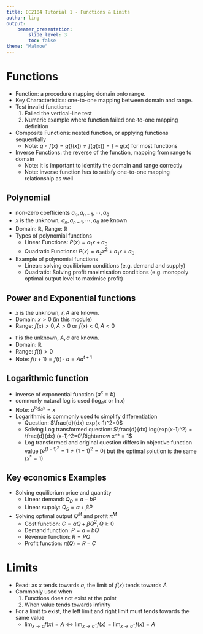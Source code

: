 ```yaml
---
title: EC2104 Tutorial 1 - Functions & Limits
author: ling
output:
    beamer_presentation:
        slide_level: 3
        toc: false
theme: "Malmoe"
---
```


# Functions

- Function: a procedure mapping domain onto range.
- Key Characteristics: one-to-one mapping between domain and
range.
- Test invalid functions:
  1. Failed the vertical-line test
  2. Numeric example where function failed one-to-one
     mapping definition
- Composite Functions: nested function, or applying
  functions sequentially
  - Note: $g\circ f(x)=g(f(x))\neq f(g(x))=f\circ g(x)$ for
    most functions
- Inverse Functions: the reverse of the function, mapping
  from range to domain
  - Note: it is important to identify the domain and range
    correctly
  - Note: inverse function has to satisfy one-to-one mapping
    relationship as well

## Polynomial

\begin{block}{Polynomial function}
$P(x) = a_nx^n + a_{n-1}x^{n-1}+\cdots+a_1x+a_0$
\end{block}
- non-zero coefficients $a_n, a_{n-1}, \cdots, a_0$
- $x$ is the unknown, $a_n, a_{n-1}, \cdots, a_0$ are known
- Domain: $\mathbb{R}$, Range: $\mathbb{R}$
- Types of polynomial functions
  - Linear Functions: $P(x)=a_1x+a_0$
  - Quadratic Functions: $P(x)=a_2x^2+a_1x+a_0$
- Example of polynomial functions
  - Linear: solving equilibrium conditions (e.g. demand and
    supply)
  - Quadratic: Solving profit maximisation conditions (e.g.
    monopoly optimal output level to maximise profit)

## Power and Exponential functions

\begin{block}{Power Functions}
$f(x) = Ax^r$
\end{block}
- $x$ is the unknown, $r, A$ are known.
- Domain: $x>0$ (in this module)
- Range: $f(x)>0, A > 0$ or $f(x)<0, A < 0$

\begin{block}{Exponent Functions}
$f(t) = Aa^t$
\end{block}
- $t$ is the unknown, $A, a$ are known.
- Domain: $\mathbb{R}$
- Range: $f(t) > 0$
- Note: $f(t+1)=f(t)\cdot a=Aa^{t+1}$

## Logarithmic function

\begin{block}{Logarithmic Functions}
$x := \log_a a^x=\log_a b$
\end{block}
- inverse of exponential function ($a^x=b$)
- commonly natural log is used ($\log_e x$ or $\ln x$)
- Note: $a^{log_a x} = x$
- Logarithmic is commonly used to simplify differentiation
  - Question: $\frac{d}{dx} exp(x-1)^2=0$
  - Solving Log transformed question: $\frac{d}{dx} 
    log(exp(x-1)^2) =
    \frac{d}{dx} (x-1)^2=0\Rightarrow x^* = 1$
  - Log transformed and original question differs in
    objective function value ($e^{(1-1)^2}=1\neq (1-1)^2=0$)
    but the optimal solution is the same ($x^*=1$)

## Key economics Examples

- Solving equilibrium price and quantity
    - Linear demand: $Q_D = a-bP$
    - Linear supply: $Q_S = \alpha + \beta P$
- Solving optimal output $Q^M$ and profit $\pi^M$
  - Cost function: $C=\alpha Q + \beta Q^2, Q \geq 0$
  - Demand function: $P = a - bQ$
  - Revenue function: $R = PQ$
  - Profit function: $\pi(Q) = R - C$


# Limits

\begin{block}{Limits}
$\lim_{x\rightarrow a}f(x)=A$
\end{block}
- Read: as $x$ tends towards $a$, the limit of $f(x)$
  tends towards $A$
- Commonly used when
   1. Functions does not exist at the point
   2. When value tends towards infinity
- For a limit to exist, the left limit and right limit must
  tends towards the same value
  - $\lim_{x\rightarrow a} f(x)=A \Leftrightarrow
    \lim_{x\rightarrow a^-} f(x)=\lim_{x\rightarrow
    a^+}f(x)=A$
